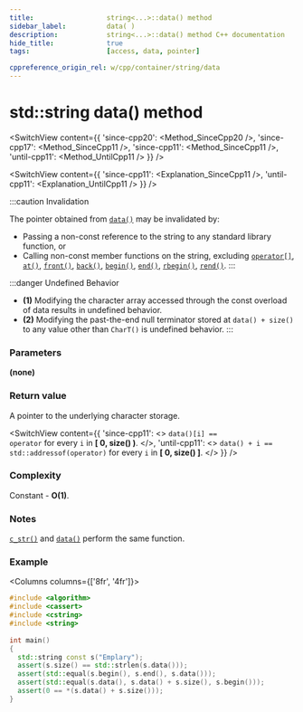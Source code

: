```yaml
---
title:					string<...>::data() method
sidebar_label:			data( )
description:			string<...>::data() method C++ documentation
hide_title:				true
tags:					[access, data, pointer]

cppreference_origin_rel: w/cpp/container/string/data
---
```



<!-- data() -->



# std::string data() method

<SwitchView content={{
	'since-cpp20': <Method_SinceCpp20 />,
	'since-cpp17': <Method_SinceCpp11 />,
	'since-cpp11': <Method_SinceCpp11 />,
	'until-cpp11': <Method_UntilCpp11 />
}} />

<SwitchView content={{
	'since-cpp11': <Explanation_SinceCpp11 />,
	'until-cpp11': <Explanation_UntilCpp11 />
}} />

:::caution Invalidation

The pointer obtained from [`data()`](#) may be invalidated by:
 - Passing a non-const reference to the string to any standard library function, or
 - Calling non-const member functions on the string, excluding [`operator[]`](operator_subscript), [`at()`](at), [`front()`](front), [`back()`](back), [`begin()`](begin), [`end()`](end), [`rbegin()`](rbegin), [`rend()`](rend).
:::

:::danger Undefined Behavior
- **(1)** Modifying the character array accessed through the const overload of data results in <Tooltip title={Term_UndefinedBehaviour}>undefined behavior</Tooltip>.
- **(2)** Modifying the past-the-end null terminator stored at `data() + size()` to any value other than `CharT()` is <Tooltip title={Term_UndefinedBehaviour}>undefined behavior</Tooltip>.
:::

### Parameters

**(none)**

### Return value

A pointer to the underlying character storage.


<SwitchView content={{
	'since-cpp11': <>
		<code>data()[i] == operator[](i)</code> for every <code>i</code> in <b>[ 0, size() )</b>.
	</>,
	'until-cpp11': <>
		<code>data() + i == std::addressof(operator[](i))</code> for every <code>i</code> in <b>[ 0, size() ]</b>.
	</>
}} />

### Complexity

Constant - **O(1)**.

### Notes

<Since v='cpp11'><a href="c_str"><code>c_str()</code></a> and <a href="data"><code>data()</code></a> perform the same function.</Since>

### Example

<Columns columns={['8fr', '4fr']}>
<div>

```cpp title='Main.cpp' showLineNumbers
#include <algorithm>
#include <cassert>
#include <cstring>
#include <string>
 
int main()
{
  std::string const s("Emplary");
  assert(s.size() == std::strlen(s.data()));
  assert(std::equal(s.begin(), s.end(), s.data()));
  assert(std::equal(s.data(), s.data() + s.size(), s.begin()));
  assert(0 == *(s.data() + s.size()));
}
```

</div>
<div>

```plaintext title="Output"
```

</div>
</Columns>
